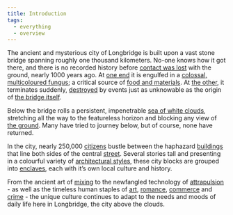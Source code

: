 ```yaml
---
title: Introduction
tags:
  - everything
  - overview
---
```

The ancient and mysterious city of Longbridge is built upon a vast stone bridge
spanning roughly one thousand kilometers. No-one knows how it got there, and
there is no recorded history before [contact was lost](lore:the-split) with the
ground, nearly 1000 years ago. At [one end](lore:firthan) it is engulfed in a
[colossal, multicoloured fungus](lore:the-bridgehand); a critical source of
[food and materials](lore:products-of-the-bridgehand). At [the other](lore:tern),
it terminates suddenly, [destroyed](lore:the-broken-end) by events just as
unknowable as the origin of [the bridge itself](lore:the-bridge).

Below the bridge rolls a persistent, impenetrable 
[sea of white clouds](lore:the-cloud-sea), stretching all the way to the
featureless horizon and blocking any view of [the ground](lore:the-ground).
Many have tried to journey below, but of course, none have returned.

In the city, nearly 250,000 [citizens](lore:citizens) bustle between the
haphazard [buildings](tag:buildings) that line both sides of the central
[street](lore:the-street). Several stories tall and presenting in a colourful
variety of [architectural styles](lore:architecture), these city blocks are
grouped into [enclaves](/map), each with it’s own local culture and history.

From the ancient art of [mixing](lore:mixing) to the newfangled technology of
[attrapulsion](lore:attrapulsion) - as well as the timeless human staples of
[art](lore:art), [romance](lore:courtship), [commerce](lore:commerce) 
and [crime](lore:justice) - the unique culture continues to adapt to the needs
and moods of daily life here in Longbridge, the city above the clouds.
